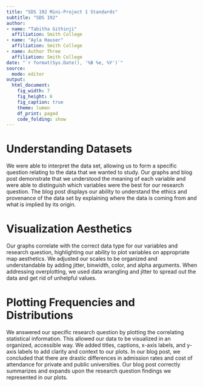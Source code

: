 ---
title: "SDS 192 Mini-Project 1 Standards"
subtitle: "SDS 192"
author: 
- name: "Tabitha Githinji"
  affiliation: Smith College
- name: "Ayla Hauser"
  affiliation: Smith College
- name: Author Three
  affiliation: Smith College
date: "`r format(Sys.Date(), '%B %e, %Y')`"
source:
  mode: editor
output: 
  html_document:
    fig_width: 7
    fig_height: 6
    fig_caption: true
    theme: lumen
    df_print: paged
    code_folding: show
---


# Understanding Datasets

We were able to interpret the data set, allowing us to form a specific question relating to the data that we wanted to study. Our graphs and blog post demonstrate that we understood the meaning of each variable and were able to distinguish which variables were the best for our research question. The blog post displays our ability to understand the ethics and provenance of the data set by explaining where the data is coming from and what is implied by its origin. 

# Visualization Aesthetics

Our graphs correlate with the correct data type for our variables and research question, highlighting our ability to plot variables on appropriate map aesthetics. We adjusted our scales to be organized and understandable by adding jitter, binwidth, color, and alpha arguments. When addressing overplotting, we used data wrangling and jitter to spread out the data and get rid of unhelpful values. 

# Plotting Frequencies and Distributions

We answered our specific research question by plotting the correlating statistical information. This allowed our data to be visualized in an organized, accessible way. We added titles, captions, x-axis labels, and y-axis labels to add clarity and context to our plots. In our blog post, we concluded that there are drastic differences in admission rates and cost of attendance for private and public universities. Our blog post correctly summarizes and expands upon the research question findings we represented in our plots. 

